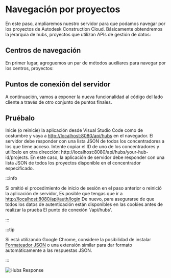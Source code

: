 
# Navegación por proyectos

En este paso, ampliaremos nuestro servidor para que podamos navegar por los proyectos de Autodesk Construction Cloud. 
Básicamente obtendremos la jerarquía de hubs, proyectos que utilizan APIs de gestión de datos:

## Centros de navegación

En primer lugar, agreguemos un par de métodos auxiliares para navegar por los centros, proyectos:

<NodeJsVsCodeHubs />

## Puntos de conexión del servidor

A continuación, vamos a exponer la nueva funcionalidad al código del lado cliente a través de otro
conjunto de puntos finales.

<NodeJsVsCodeEndpoints />

## Pruébalo

Inicie (o reinicie) la aplicación desde Visual Studio Code como de costumbre y vaya a
[http://localhost:8080/api/hubs](http://localhost:8080/api/hubs) en el navegador.
El servidor debe responder con una lista JSON de todos los concentradores a los que tiene acceso.
Intente copiar el ID de uno de los concentradores y utilícelo en otra dirección: http://localhost:8080/api/hubs/your-hub-id/projects.
En este caso, la aplicación de servidor debe responder con una lista JSON de todos los proyectos
disponible en el concentrador especificado.



:::info

Si omitió el procedimiento de inicio de sesión en el paso anterior o reinició la aplicación de servidor,
Es posible que tengas que ir a [http://localhost:8080/api/auth/login](http://localhost:8080/api/auth/login)
De nuevo, para asegurarse de que todos los datos de autenticación están disponibles en las cookies antes de realizar la prueba
El punto de conexión '/api/hubs'.


:::





:::tip

Si está utilizando Google Chrome, considere la posibilidad de instalar [Formateador JSON](https://chrome.google.com/webstore/detail/json-formatter/bcjindcccaagfpapjjmafapmmgkkhgoa?hl=en)
o una extensión similar para dar formato automáticamente a las respuestas JSON.


:::



![Hubs Response](./_shared/hubs-response.webp)
